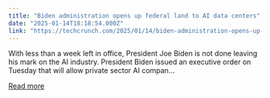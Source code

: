 ```yaml
---
title: "Biden administration opens up federal land to AI data centers"
date: "2025-01-14T18:18:54.000Z"
link: "https://techcrunch.com/2025/01/14/biden-administration-opens-up-federal-land-to-ai-data-centers/"
---
```


With less than a week left in office, President Joe Biden is not done leaving his mark on the AI industry. President Biden issued an executive order on Tuesday that will allow private sector AI compan...

[Read more](https://techcrunch.com/2025/01/14/biden-administration-opens-up-federal-land-to-ai-data-centers/)
